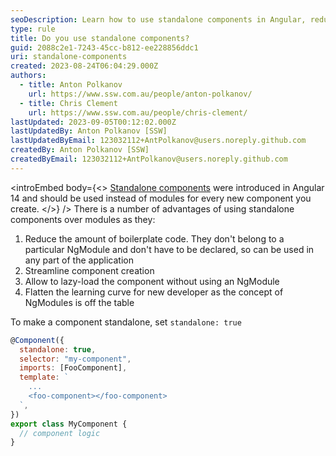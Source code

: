 ```yaml
---
seoDescription: Learn how to use standalone components in Angular, reducing boilerplate code and simplifying component creation.
type: rule
title: Do you use standalone components?
guid: 2088c2e1-7243-45cc-b812-ee228856ddc1
uri: standalone-components
created: 2023-08-24T06:04:29.000Z
authors:
  - title: Anton Polkanov
    url: https://www.ssw.com.au/people/anton-polkanov/
  - title: Chris Clement
    url: https://www.ssw.com.au/people/chris-clement/
lastUpdated: 2023-09-05T00:12:02.000Z
lastUpdatedBy: Anton Polkanov [SSW]
lastUpdatedByEmail: 123032112+AntPolkanov@users.noreply.github.com
createdBy: Anton Polkanov [SSW]
createdByEmail: 123032112+AntPolkanov@users.noreply.github.com
---
```


<introEmbed
  body={<>
[Standalone components](https://angular.io/guide/standalone-components) were introduced in Angular 14 and should be used instead of modules for every new component you create.
  </>}
/>
There is a number of advantages of using standalone components over modules as they:

1. Reduce the amount of boilerplate code. They don't belong to a particular NgModule and don't have to be declared, so can be used in any part of the application
2. Streamline component creation
3. Allow to lazy-load the component without using an NgModule
4. Flatten the learning curve for new developer as the concept of NgModules is off the table

To make a component standalone, set `standalone: true`

```javascript
@Component({
  standalone: true,
  selector: "my-component",
  imports: [FooComponent],
  template: `
    ...
    <foo-component></foo-component>
  `,
})
export class MyComponent {
  // component logic
}
```

<!--endintro-->
